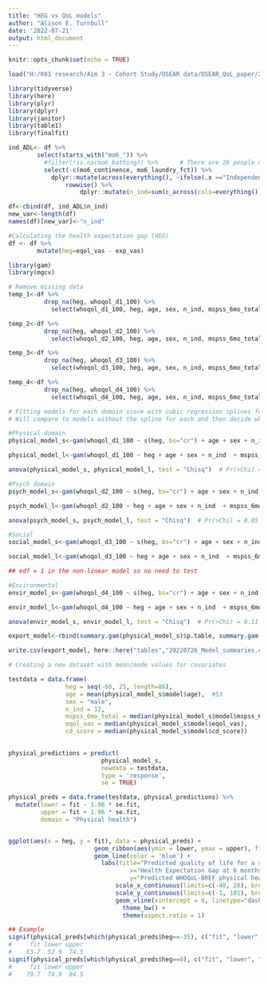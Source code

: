 ```yaml
---
title: "HEG vs QoL models"
author: "Alison E. Turnbull"
date: '2022-07-21'
output: html_document
---
```


```r
knitr::opts_chunk$set(echo = TRUE)
```


```r
load("H:/K01 research/Aim 3 - Cohort Study/OSEAR data/OSEAR_QoL_paper/20220526_OSEAR_cleaning.RData")
```

```r
library(tidyverse)
library(here)
library(plyr)
library(dplyr)
library(janitor)
library(table1)
library(finalfit)
```

<!-- QoL in patents with vs without fully achieved -->
<!-- expectations will also be compared using multivariable linear regression. To avoid over‐fitting, the regression analysis -->
<!-- will be adjusted for age, change in social support, resilience, employment status, and ADLs/IADLs performance at 6 -->
<!-- months. -->

```r
ind_ADL<- df %>%
        select(starts_with("mo6_")) %>%
          #filter(!is.na(mo6_bathing)) %>%      # There are 26 people missing data on ADL independence at 6 months
          select(-c(mo6_continence, mo6_laundry_fct)) %>%
            dplyr::mutate(across(everything(), ~ifelse(.x =="Independent", 1, 0))) %>%
                rowwise() %>%
                    dplyr::mutate(n_ind=sum(c_across(cols=everything())))

df<-cbind(df, ind_ADL$n_ind)
new_var<-length(df)
names(df)[new_var]<-"n_ind"
```


```r

#Calculating the health expectation gap (HEG)
df <- df %>%
        mutate(heg=eqol_vas - exp_vas)
```

<!-- Guidance : https://m-clark.github.io/generalized-additive-models/application.html#single-predictor -->

```r
library(gam)
library(mgcv)

# Remove missing data
temp_1<-df %>%
          drop_na(heg, whoqol_d1_100) %>%
            select(whoqol_d1_100, heg, age, sex, n_ind, mspss_6mo_total, cd_score, eqol_vas)

temp_2<-df %>%
          drop_na(heg, whoqol_d2_100) %>%
            select(whoqol_d2_100, heg, age, sex, n_ind, mspss_6mo_total, cd_score, eqol_vas)

temp_3<-df %>%
          drop_na(heg, whoqol_d3_100) %>%
            select(whoqol_d3_100, heg, age, sex, n_ind, mspss_6mo_total, cd_score, eqol_vas)

temp_4<-df %>%
          drop_na(heg, whoqol_d4_100) %>%
            select(whoqol_d4_100, heg, age, sex, n_ind, mspss_6mo_total, cd_score, eqol_vas)

# Fitting models for each domain score with cubic regression splines for the HEG variable in each. 
# Will compare to models without the spline for each and then decide whether they improve fit. 

#Physical domain
physical_model_s<-gam(whoqol_d1_100 ~ s(heg, bs="cr") + age + sex + n_ind  + mspss_6mo_total+ cd_score + eqol_vas, family = gaussian, data=temp_1)

physical_model_l<-gam(whoqol_d1_100 ~ heg + age + sex + n_ind  + mspss_6mo_total+ cd_score + eqol_vas, family = gaussian, data=temp_1)

anova(physical_model_s, physical_model_l, test = "Chisq")  # Pr(>Chi) = 0.002

#Psych domain
psych_model_s<-gam(whoqol_d2_100 ~ s(heg, bs="cr") + age + sex + n_ind  + mspss_6mo_total+ cd_score + eqol_vas, family = gaussian, data=temp_2)

psych_model_l<-gam(whoqol_d2_100 ~ heg + age + sex + n_ind  + mspss_6mo_total+ cd_score + eqol_vas, family = gaussian, data=temp_2)

anova(psych_model_s, psych_model_l, test = "Chisq")  # Pr(>Chi) = 0.05

#Social
social_model_s<-gam(whoqol_d3_100 ~ s(heg, bs="cr") + age + sex + n_ind  + mspss_6mo_total + cd_score + eqol_vas, family = gaussian, data=temp_3)

social_model_l<-gam(whoqol_d3_100 ~ heg + age + sex + n_ind  + mspss_6mo_total + cd_score + eqol_vas, family = gaussian, data=temp_3)

## edf = 1 in the non-linear model so no need to test

#Environmental
envir_model_s<-gam(whoqol_d4_100 ~ s(heg, bs="cr") + age + sex + n_ind  + mspss_6mo_total + cd_score + eqol_vas, family = gaussian, data=temp_4)

envir_model_l<-gam(whoqol_d4_100 ~ heg + age + sex + n_ind  + mspss_6mo_total + cd_score + eqol_vas, family = gaussian, data=temp_4)

anova(envir_model_s, envir_model_l, test = "Chisq")  # Pr(>Chi) = 0.11

export_model<-rbind(summary.gam(physical_model_s)$p.table, summary.gam(psych_model_l)$p.table, summary.gam(social_model_l)$p.table, summary.gam(envir_model_l)$p.table)

write.csv(export_model, here::here("tables","20220726_Model_summaries.csv"))
```

```r

# Creating a new dataset with mean/mode values for covariates

testdata = data.frame(
                heg = seq(-60, 25, length=86), 
                age = mean(physical_model_s$model$age),  #53
                sex = "male",   
                n_ind = 12,
                mspss_6mo_total = median(physical_model_s$model$mspss_6mo_total), #71
                eqol_vas = median(physical_model_s$model$eqol_vas),               #80
                cd_score = median(physical_model_s$model$cd_score))               #35               
                  

physical_predictions = predict(
                          physical_model_s,
                          newdata = testdata,
                          type = 'response',
                          se = TRUE)

physical_preds = data.frame(testdata, physical_predictions) %>%
  mutate(lower = fit - 1.96 * se.fit,
         upper = fit + 1.96 * se.fit, 
         domain = "Physical health")


ggplot(aes(x = heg, y = fit), data = physical_preds) +
                        geom_ribbon(aes(ymin = lower, ymax = upper), fill = 'gray92') +
                        geom_line(color = 'blue') + 
                          labs(title="Predicted quality of life for a standardized patient" , 
                                  x="Health Expectation Gap at 6 months", 
                                  y="Predicted WHOQoL-BREF physical health domain score") + 
                              scale_x_continuous(limits=c(-40, 20), breaks=c(-40, -20, 0, 20)) +
                              scale_y_continuous(limits=c(-1, 101), breaks=c(0, 25, 50, 75, 100)) +
                              geom_vline(xintercept = 0, linetype="dashed") + 
                                theme_bw() + 
                                theme(aspect.ratio = 1)

## Example
signif(physical_preds[which(physical_preds$heg==-35), c("fit", "lower", "upper")], 3)
#     fit lower upper
#    63.7  52.9  74.5
signif(physical_preds[which(physical_preds$heg==0), c("fit", "lower", "upper")], 3)
#     fit lower upper
#    79.7  74.9  84.5


```


